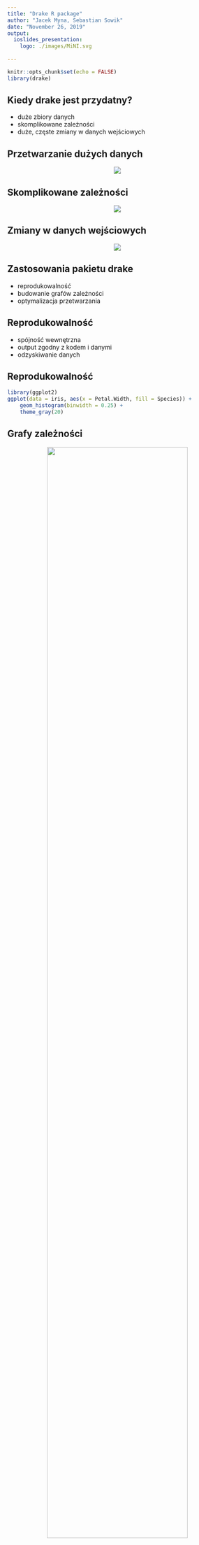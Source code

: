 ```yaml
---
title: "Drake R package"
author: "Jacek Myna, Sebastian Sowik"
date: "November 26, 2019"
output: 
  ioslides_presentation:
    logo: ./images/MiNI.svg
  
---
```


```r
knitr::opts_chunk$set(echo = FALSE)
library(drake)
```

## Kiedy drake jest przydatny?

- duże zbiory danych
- skomplikowane zależności
- duże, częste zmiany w danych wejściowych

## Przetwarzanie dużych danych

<center>
![](./images/LargeDatasets.svg)
</center>

## Skomplikowane zależności

<center>
![](./images/ComplDataFlow.svg)
</center>

## Zmiany w danych wejściowych

<center>
![](./images/tweet.png)
</center>

## Zastosowania pakietu drake

- reprodukowalność
- budowanie grafów zależności
- optymalizacja przetwarzania

## Reprodukowalność

- spójność wewnętrzna
- output zgodny z kodem i danymi
- odzyskiwanie danych

## Reprodukowalność

```r
library(ggplot2)
ggplot(data = iris, aes(x = Petal.Width, fill = Species)) +
    geom_histogram(binwidth = 0.25) +
    theme_gray(20)
```


## Grafy zależności

<center>
![](./images/dependency-graph.png){
width=80% }
</center>

## Optymalizacja przetwarzania

- przetwarzanie tylko potrzebnych części
- przetwarzanie równoległe

## Przykład potoku przetwarzania

```r
# From https://github.com/wlandau/drake-examples/
random_rows <- function(data, n) {
  data[sample.int(n = nrow(data), size = n, replace = TRUE), ]
}

simulate <- function(n) {
  data <- random_rows(data = mtcars, n = n)
  data.frame(x = data$wt, y = data$mpg)
}

reg1 <- function(d) {
  lm(y ~ + x, data = d)
}

reg2 <- function(d) {
  d$x2 <- d$x ^ 2
  lm(y ~ x2, data = d)
}
```

## Przetwarzanie z użyciem pakietu drake

```r
# From https://github.com/wlandau/drake-examples/
plan <- drake_plan(
  small = simulate(48), large = simulate(64),
  regression1 = target(
    reg1(data), transform = map(data = c(small, large), .tag_out = reg)
  ),
  regression2 = target(
    reg2(data), transform = map(data, .tag_out = reg)
  ),
  summ = target(
    suppressWarnings(summary(reg$residuals)),
    transform = map(reg)
  ),
  coef = target(
    suppressWarnings(summary(reg))$coefficients,
    transform = map(reg)
  )
)
```
## Wizualizacja planu

```r
# From https://github.com/wlandau/drake-examples/
config <- drake_config(plan)
drake_ggraph(config)
```
## Zbudowanie projektu

```r
# From https://github.com/wlandau/drake-examples/
config <- drake_config(plan)
make(plan)
drake_ggraph(config)
```
## Podsumowanie

- Pozwala na zaoszczędzenie dużej ilości czasu
- Wymaga zmiany przyzwyczajeń programisty
- Sprzyja powtarzalności wyników
- Łatwe rozszerzenie o przetwarzanie rozproszone